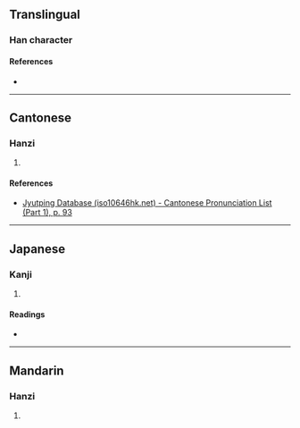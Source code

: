 {{character info}}
==Translingual==

===Han character===
{{Han char|rn=38|rad=女|as=08|sn=11|four=43481|canj=VJMO,XVJMO|ids=⿰女定}}

====References====
* {{Han ref|kx=0265.040|dkj=06422|hdz=21061.130|uh=5A5D|ud=23133|bh=D4DE|bd=54494}}

----

==Cantonese==

===Hanzi===
{{yue-hanzi|jyut=[[din6]]|y=din6}}

# {{rfdef|yue|sort=女08}}

====References====
* [http://www.iso10646hk.net/jp/document/download.jsp Jyutping Database (iso10646hk.net) - Cantonese Pronunciation List (Part 1), p. 93]

----

==Japanese==

===Kanji===
{{ja-kanji|grade=|rs=女08}}

# {{rfdef|ja|sort=女08}}

====Readings====
* {{ja-readings|on=[[てん]] (ten), [[でん]] (den)|kun=}}

----

==Mandarin==

===Hanzi===
{{cmn-hanzi|pin=[[diàn]] ([[dian4]])|wg=tien<sup>4</sup>}}

# {{rfdef|cmn|sort=女08}}